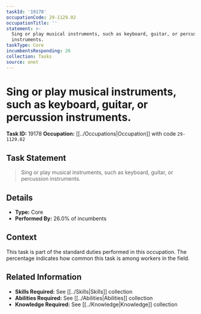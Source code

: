 ```yaml
---
taskId: '19178'
occupationCode: 29-1129.02
occupationTitle: ''
statement: >-
  Sing or play musical instruments, such as keyboard, guitar, or percussion
  instruments.
taskType: Core
incumbentsResponding: 26
collection: Tasks
source: onet
---
```

# Sing or play musical instruments, such as keyboard, guitar, or percussion instruments.

**Task ID:** 19178
**Occupation:** [[../Occupations|Occupation]] with code `29-1129.02`

## Task Statement

> Sing or play musical instruments, such as keyboard, guitar, or percussion instruments.

## Details

- **Type:** Core
- **Performed By:** 26.0% of incumbents

## Context

This task is part of the standard duties performed in this occupation. The percentage indicates how common this task is among workers in the field.

## Related Information

- **Skills Required:** See [[../Skills|Skills]] collection
- **Abilities Required:** See [[../Abilities|Abilities]] collection
- **Knowledge Required:** See [[../Knowledge|Knowledge]] collection
